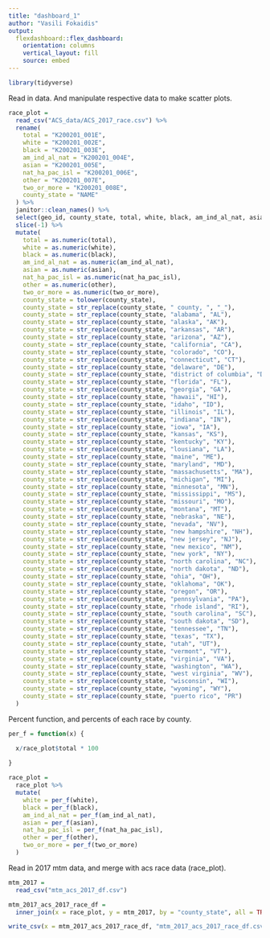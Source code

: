 ```yaml
---
title: "dashboard_1"
author: "Vasili Fokaidis"
output: 
  flexdashboard::flex_dashboard:
    orientation: columns
    vertical_layout: fill
    source: embed
---
```


```r
library(tidyverse)
```

Read in data. And manipulate respective data to make scatter plots.

```r
race_plot = 
  read_csv("ACS_data/ACS_2017_race.csv") %>%
  rename(
    total = "K200201_001E",
    white = "K200201_002E",
    black = "K200201_003E",
    am_ind_al_nat = "K200201_004E",
    asian = "K200201_005E",
    nat_ha_pac_isl = "K200201_006E",
    other = "K200201_007E",
    two_or_more = "K200201_008E",
    county_state = "NAME"
  ) %>%
  janitor::clean_names() %>%
  select(geo_id, county_state, total, white, black, am_ind_al_nat, asian, nat_ha_pac_isl, other, two_or_more) %>%
  slice(-1) %>%
  mutate(
    total = as.numeric(total),
    white = as.numeric(white),
    black = as.numeric(black),
    am_ind_al_nat = as.numeric(am_ind_al_nat),
    asian = as.numeric(asian),
    nat_ha_pac_isl = as.numeric(nat_ha_pac_isl), 
    other = as.numeric(other),
    two_or_more = as.numeric(two_or_more),
    county_state = tolower(county_state),
    county_state = str_replace(county_state, " county, ", "_"),
    county_state = str_replace(county_state, "alabama", "AL"),
    county_state = str_replace(county_state, "alaska", "AK"),
    county_state = str_replace(county_state, "arkansas", "AR"),
    county_state = str_replace(county_state, "arizona", "AZ"),
    county_state = str_replace(county_state, "california", "CA"),
    county_state = str_replace(county_state, "colorado", "CO"),
    county_state = str_replace(county_state, "connecticut", "CT"),
    county_state = str_replace(county_state, "delaware", "DE"),
    county_state = str_replace(county_state, "district of columbia", "DC"),
    county_state = str_replace(county_state, "florida", "FL"),
    county_state = str_replace(county_state, "georgia", "GA"),
    county_state = str_replace(county_state, "hawaii", "HI"),
    county_state = str_replace(county_state, "idaho", "ID"),
    county_state = str_replace(county_state, "illinois", "IL"),
    county_state = str_replace(county_state, "indiana", "IN"),
    county_state = str_replace(county_state, "iowa", "IA"),
    county_state = str_replace(county_state, "kansas", "KS"),
    county_state = str_replace(county_state, "kentucky", "KY"),
    county_state = str_replace(county_state, "lousiana", "LA"),
    county_state = str_replace(county_state, "maine", "ME"),
    county_state = str_replace(county_state, "maryland", "MD"),
    county_state = str_replace(county_state, "massachusetts", "MA"),
    county_state = str_replace(county_state, "michigan", "MI"),
    county_state = str_replace(county_state, "minnesota", "MN"),
    county_state = str_replace(county_state, "mississippi", "MS"),
    county_state = str_replace(county_state, "missouri", "MO"),
    county_state = str_replace(county_state, "montana", "MT"),
    county_state = str_replace(county_state, "nebraska", "NE"),
    county_state = str_replace(county_state, "nevada", "NV"),
    county_state = str_replace(county_state, "new hampshire", "NH"),
    county_state = str_replace(county_state, "new jersey", "NJ"),
    county_state = str_replace(county_state, "new mexico", "NM"),
    county_state = str_replace(county_state, "new york", "NY"),
    county_state = str_replace(county_state, "north carolina", "NC"),
    county_state = str_replace(county_state, "north dakota", "ND"),
    county_state = str_replace(county_state, "ohia", "OH"),
    county_state = str_replace(county_state, "oklahoma", "OK"),
    county_state = str_replace(county_state, "oregon", "OR"),
    county_state = str_replace(county_state, "pennsylvania", "PA"),
    county_state = str_replace(county_state, "rhode island", "RI"),
    county_state = str_replace(county_state, "south carolina", "SC"),
    county_state = str_replace(county_state, "south dakota", "SD"),
    county_state = str_replace(county_state, "tennessee", "TN"),
    county_state = str_replace(county_state, "texas", "TX"),
    county_state = str_replace(county_state, "utah", "UT"),
    county_state = str_replace(county_state, "vermont", "VT"),
    county_state = str_replace(county_state, "virginia", "VA"),
    county_state = str_replace(county_state, "washington", "WA"),
    county_state = str_replace(county_state, "west virginia", "WV"),
    county_state = str_replace(county_state, "wisconsin", "WI"),
    county_state = str_replace(county_state, "wyoming", "WY"),
    county_state = str_replace(county_state, "puerto rico", "PR")
  )
```

Percent function, and percents of each race by county.

```r
per_f = function(x) {

  x/race_plot$total * 100
  
}

race_plot = 
  race_plot %>%
  mutate(
    white = per_f(white),
    black = per_f(black),
    am_ind_al_nat = per_f(am_ind_al_nat),
    asian = per_f(asian),
    nat_ha_pac_isl = per_f(nat_ha_pac_isl),
    other = per_f(other),
    two_or_more = per_f(two_or_more)
  )
```

Read in 2017 mtm data, and merge with acs race data (race_plot).

```r
mtm_2017 = 
  read_csv("mtm_acs_2017_df.csv")

mtm_2017_acs_2017_race_df = 
  inner_join(x = race_plot, y = mtm_2017, by = "county_state", all = TRUE)

write_csv(x = mtm_2017_acs_2017_race_df, "mtm_2017_acs_2017_race_df.csv")
```

